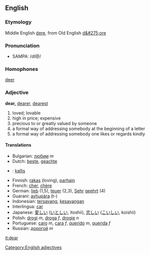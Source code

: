 ==English==
===Etymology===
Middle English [[dere]], from Old English [[d&#275;ore]]

===Pronunciation===
*SAMPA: /dI@/

===Homophones===
[[deer]]

===Adjective===
[[Category:English adjectives]]
'''dear,''' [[dearer]], [[dearest]]

# loved; lovable
# high in price; expensive
# precious to or greatly valued by someone
# a formal way of addressing somebody at the beginning of a letter
# a formal way of addressing somebody one likes or regards kindly

====Translations====
*Bulgarian: [[любим]] ''m''
*Dutch: [[beste]], [[geachte]]
* {{et}}: [[kallis#Estonian|kallis]]
*Finnish: [[rakas]] (loving), [[parhain]]
*French: [[cher]], [[chère]]
*German: [[lieb]] (1,5), [[teuer]] (2,3), [[Sehr]] [[geehrt]] (4) 
*Guaraní: [[ayhupára]] (t-)
*Indonesian: [[sayang|tersayang]], [[sayang|kesayangan]]
*Interlingua: [[car]]
*Japanese: [[愛しい]] ([[いとしい]], itoshii), [[恋しい]] ([[こいしい]], koishii)
*Polish: [[drogi]] ''m'', [[droga]] ''f'', [[drogie]] ''n''
*Portuguese: [[caro]] ''m'', [[cara]] ''f'', [[querido]] ''m'', [[querida]] ''f''
*Russian: [[дорогой]] ''m''

[[it:dear]]